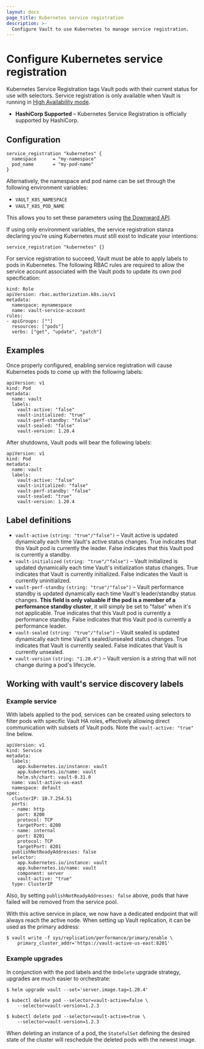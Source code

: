 ```yaml
---
layout: docs
page_title: Kubernetes service registration
description: >-
  Configure Vault to use Kubernetes to manage service registration.
---
```


# Configure Kubernetes service registration

Kubernetes Service Registration tags Vault pods with their current status for
use with selectors. Service registration is only available when Vault is running in
[High Availability mode](/vault/docs/concepts/ha).

- **HashiCorp Supported** – Kubernetes Service Registration is officially supported
  by HashiCorp.

## Configuration

```hcl
service_registration "kubernetes" {
  namespace      = "my-namespace"
  pod_name       = "my-pod-name"
}
```

Alternatively, the namespace and pod name can be set through the following
environment variables:

- `VAULT_K8S_NAMESPACE`
- `VAULT_K8S_POD_NAME`

This allows you to set these parameters using
[the Downward API](https://kubernetes.io/docs/tasks/inject-data-application/downward-api-volume-expose-pod-information/).

If using only environment variables, the service registration stanza declaring
you're using Kubernetes must still exist to indicate your intentions:

```
service_registration "kubernetes" {}
```

For service registration to succeed, Vault must be able to apply labels to pods
in Kubernetes. The following RBAC rules are required to allow the service account
associated with the Vault pods to update its own pod specification:

```
kind: Role
apiVersion: rbac.authorization.k8s.io/v1
metadata:
  namespace: mynamespace
  name: vault-service-account
rules:
- apiGroups: [""]
  resources: ["pods"]
  verbs: ["get", "update", "patch"]
```

## Examples

Once properly configured, enabling service registration will cause Kubernetes pods
to come up with the following labels:

```
apiVersion: v1
kind: Pod
metadata:
  name: vault
  labels:
    vault-active: "false"
    vault-initialized: "true"
    vault-perf-standby: "false"
    vault-sealed: "false"
    vault-version: 1.20.4
```

After shutdowns, Vault pods will bear the following labels:

```
apiVersion: v1
kind: Pod
metadata:
  name: vault
  labels:
    vault-active: "false"
    vault-initialized: "false"
    vault-perf-standby: "false"
    vault-sealed: "true"
    vault-version: 1.20.4
```

## Label definitions

- `vault-active` `(string: "true"/"false")` – Vault active is updated dynamically each time Vault's active status changes.
  True indicates that this Vault pod is currently the leader. False indicates that this Vault pod is currently a standby.
- `vault-initialized` `(string: "true"/"false")` – Vault initialized is updated dynamically each time Vault's initialization
  status changes. True indicates that Vault is currently initialized. False indicates the Vault is currently uninitialized.
- `vault-perf-standby` `(string: "true"/"false")` – Vault performance standby is updated dynamically each
  time Vault's leader/standby status changes. **This field is only valuable if the pod is a member of a performance standby cluster**,
  it will simply be set to "false" when it's not applicable. True indicates that this Vault pod is currently a performance standby. False indicates
  that this Vault pod is currently a performance leader.
- `vault-sealed` `(string: "true"/"false")` – Vault sealed is updated dynamically each
  time Vault's sealed/unsealed status changes. True indicates that Vault is currently sealed. False indicates that Vault
  is currently unsealed.
- `vault-version` `(string: "1.20.4")` – Vault version is a string that will not change during a pod's lifecycle.

## Working with vault's service discovery labels

### Example service

With labels applied to the pod, services can be created using selectors to filter pods with specific Vault HA roles,
effectively allowing direct communication with subsets of Vault pods. Note the `vault-active: "true"` line below.

```
apiVersion: v1
kind: Service
metadata:
  labels:
    app.kubernetes.io/instance: vault
    app.kubernetes.io/name: vault
    helm.sh/chart: vault-0.31.0
  name: vault-active-us-east
  namespace: default
spec:
  clusterIP: 10.7.254.51
  ports:
  - name: http
    port: 8200
    protocol: TCP
    targetPort: 8200
  - name: internal
    port: 8201
    protocol: TCP
    targetPort: 8201
  publishNotReadyAddresses: false
  selector:
    app.kubernetes.io/instance: vault
    app.kubernetes.io/name: vault
    component: server
    vault-active: "true"
  type: ClusterIP
```

Also, by setting `publishNotReadyAddresses: false` above, pods that have failed will be removed from the service pool.

With this active service in place, we now have a dedicated endpoint that will always reach the active node. When
setting up Vault replication, it can be used as the primary address:

```shell-session
$ vault write -f sys/replication/performance/primary/enable \
    primary_cluster_addr='https://vault-active-us-east:8201'
```

### Example upgrades

In conjunction with the pod labels and the `OnDelete` upgrade strategy, upgrades are much easier to orchestrate:

```shell-session
$ helm upgrade vault --set='server.image.tag=1.20.4'

$ kubectl delete pod --selector=vault-active=false \
    --selector=vault-version=1.2.3

$ kubectl delete pod --selector=vault-active=true \
    --selector=vault-version=1.2.3
```

When deleting an instance of a pod, the `StatefulSet` defining the desired state of the cluster will reschedule the
deleted pods with the newest image.
